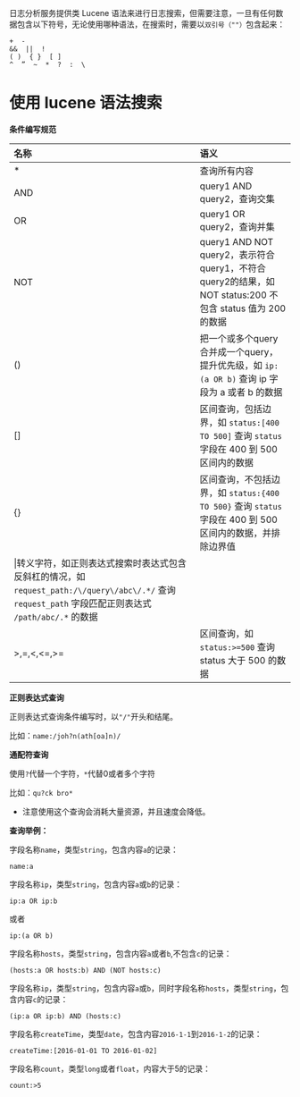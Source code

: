 
日志分析服务提供类 Lucene 语法来进行日志搜索，但需要注意，一旦有任何数据包含以下符号，无论使用哪种语法，在搜索时，需要以`双引号（""）`包含起来：

```
+  -  
&&  ||  !
( )  { }  [ ] 
^  ”  ~  *  ?  :  \
```


# **使用 lucene 语法搜索**

**条件编写规范**

|名称|语义|
|:--|:--|
|*|查询所有内容|
|AND|query1 AND query2，查询交集|
|OR	|query1 OR query2，查询并集|
|NOT|query1 AND NOT query2，表示符合 query1，不符合 query2的结果，如 NOT status:200 不包含 status 值为 200 的数据|
|()	|把一个或多个query合并成一个query，提升优先级，如 `ip:(a OR b)` 查询 ip 字段为 a 或者 b 的数据|
|[]	|区间查询，包括边界，如 `status:[400 TO 500]` 查询 `status` 字段在 400 到 500 区间内的数据|
|{}|区间查询，不包括边界，如 `status:{400 TO 500}` 查询 `status` 字段在 400 到 500 区间内的数据，并排除边界值|
|\|转义字符，如正则表达式搜索时表达式包含反斜杠的情况，如 `request_path:/\/query\/abc\/.*/` 查询 `request_path` 字段匹配正则表达式 `/path/abc/.*` 的数据|
|>,=,<,<=,>=|区间查询，如 `status:>=500` 查询 status 大于 500 的数据|

**正则表达式查询**

正则表达式查询条件编写时，以`"/"`开头和结尾。

比如：`name:/joh?n(ath[oa]n)/`

**通配符查询**

使用`?`代替一个字符，`*`代替0或者多个字符

比如：`qu?ck bro*`

* 注意使用这个查询会消耗大量资源，并且速度会降低。


**查询举例：**

字段名称`name`，类型`string`，包含内容`a`的记录：

```
name:a
```

字段名称`ip`，类型`string`，包含内容`a`或`b`的记录：

```
ip:a OR ip:b
```

或者

```
ip:(a OR b)
```

字段名称`hosts`，类型`string`，包含内容`a`或者`b`,不包含`c`的记录：

```
(hosts:a OR hosts:b) AND (NOT hosts:c)
```

字段名称`ip`，类型`string`，包含内容`a`或`b`，同时字段名称`hosts`，类型`string`，包含内容`c`的记录：

```
(ip:a OR ip:b) AND (hosts:c)
```

字段名称`createTime`，类型`date`，包含内容`2016-1-1`到`2016-1-2`的记录：

```
createTime:[2016-01-01 TO 2016-01-02]
```

字段名称`count`，类型`long`或者`float`，内容大于5的记录： 

```
count:>5
```

